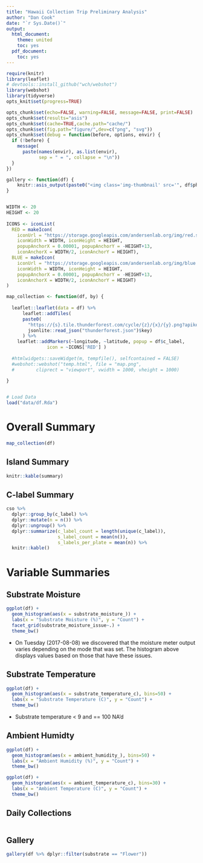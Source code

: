 ```yaml
---
title: "Hawaii Collection Trip Preliminary Analysis"
author: "Dan Cook"
date: "`r Sys.Date()`"
output: 
  html_document:
    theme: united
    toc: yes
  pdf_document: 
    toc: yes
---
```


```r
require(knitr)
library(leaflet)
# devtools::install_github("wch/webshot")
library(webshot)
library(tidyverse)
opts_knit$set(progress=TRUE)

opts_chunk$set(echo=FALSE, warning=FALSE, message=FALSE, print=FALSE)
opts_chunk$set(results="asis")
opts_chunk$set(cache=TRUE,cache.path="cache/")
opts_chunk$set(fig.path="figure/",dev=c("png", "svg"))
opts_chunk$set(debug = function(before, options, envir) {
  if (!before) {
    message(
      paste(names(envir), as.list(envir),
            sep = " = ", collapse = "\n"))
  }
})

gallery <- function(df) {
    knitr::asis_output(paste0("<img class='img-thumbnail' src='", df$photo_url_thumb, "' />"))
}


WIDTH <- 20
HEIGHT <- 20
  
ICONS <- iconList(
  RED = makeIcon(
    iconUrl = "https://storage.googleapis.com/andersenlab.org/img/red.svg",
    iconWidth = WIDTH, iconHeight = HEIGHT,
    popupAnchorX = 0.00001, popupAnchorY = -HEIGHT+13,
    iconAnchorX = WIDTH/2, iconAnchorY = HEIGHT),
  BLUE = makeIcon(
    iconUrl = "https://storage.googleapis.com/andersenlab.org/img/blue.svg",
    iconWidth = WIDTH, iconHeight = HEIGHT,
    popupAnchorX = 0.00001, popupAnchorY = -HEIGHT+13,
    iconAnchorX = WIDTH/2, iconAnchorY = HEIGHT)
)

map_collection <- function(df, by) {
  
  leaflet::leaflet(data = df) %>% 
      leaflet::addTiles( 
      paste0( 
        "https://{s}.tile.thunderforest.com/cycle/{z}/{x}/{y}.png?apikey=", 
        jsonlite::read_json("thunderforest.json")$key)  
      ) %>%
    leaflet::addMarkers(~longitude, ~latitude, popup = df$c_label, 
               icon = ~ICONS['RED'] )
  
  #htmlwidgets::saveWidget(m, tempfile(), selfcontained = FALSE)
  #webshot::webshot("temp.html", file = "map.png",
  #        cliprect = "viewport", vwidth = 1000, vheight = 1000)
  
}


# Load Data
load("data/df.Rda")

```

# Overall Summary

```r

map_collection(df)

```

## Island Summary

```r

knitr::kable(summary)

```

## C-label Summary

```r

cso %>%
  dplyr::group_by(c_label) %>%
  dplyr::mutate(n = n()) %>%
  dplyr::ungroup() %>%
  dplyr::summarize(c_label_count = length(unique(c_label)),
                   s_label_count = mean(n()),
                   s_labels_per_plate = mean(n)) %>%
  knitr::kable()

```

# Variable Summaries

## Substrate Moisture

```r

ggplot(df) +
  geom_histogram(aes(x = substrate_moisture_)) +
  labs(x = "Substrate Moisture (%)", y = "Count") +
  facet_grid(substrate_moisture_issue~.) +
  theme_bw()

```

* On Tuesday (2017-08-08) we discovered that the moisture meter output varies depending on the mode that was set. The histogram above displays values based on those that have these issues.

## Substrate Temperature

```r

ggplot(df) +
  geom_histogram(aes(x = substrate_temperature_c), bins=50) +
  labs(x = "Substrate Temperature (C)", y = "Count") +
  theme_bw()

```

* Substrate temperature < 9 and == 100 NA'd

## Ambient Humidty

```r

ggplot(df) +
  geom_histogram(aes(x = ambient_humidity_), bins=50) +
  labs(x = "Ambient Humidity (%)", y = "Count") +
  theme_bw()

```

```r

ggplot(df) +
  geom_histogram(aes(x = ambient_temperature_c), bins=30) +
  labs(x = "Ambient Temperature (C)", y = "Count") +
  theme_bw()

```


## Daily Collections

```r

  
```

## Gallery

```r
gallery(df %>% dplyr::filter(substrate == "Flower"))
```


